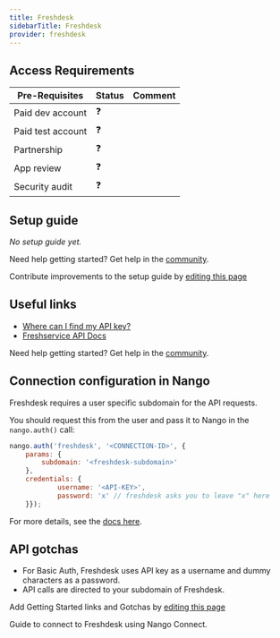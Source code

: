 ```yaml
---
title: Freshdesk
sidebarTitle: Freshdesk
provider: freshdesk
---
```



<Overview />
<PreBuiltTooling provider={providers[pageMetadata.provider]} />
<PreBuiltUseCases />

## Access Requirements
| Pre-Requisites | Status | Comment|
| - | - | - |
| Paid dev account | ❓ |  |
| Paid test account | ❓ |  |
| Partnership | ❓ | |
| App review | ❓ |  |
| Security audit | ❓ | |


## Setup guide

_No setup guide yet._

<Tip>Need help getting started? Get help in the [community](https://nango.dev/slack).</Tip>

<Note>Contribute improvements to the setup guide by [editing this page](https://github.com/nangohq/nango/tree/master/docs-v2/integrations/all/insightly.mdx)</Note>


## Useful links

-   [Where can I find my API key?](https://support.freshdesk.com/en/support/solutions/articles/215517-how-to-find-your-api-key)
-   [Freshservice API Docs](https://developers.freshdesk.com/api/#introduction)

<Tip>Need help getting started? Get help in the [community](https://nango.dev/slack).</Tip>

## Connection configuration in Nango

Freshdesk requires a user specific subdomain for the API requests.

You should request this from the user and pass it to Nango in the `nango.auth()` call:

```js
nango.auth('freshdesk', '<CONNECTION-ID>', {
    params: {
        subdomain: '<freshdesk-subdomain>'
    },
    credentials: {
            username: '<API-KEY>',
            password: 'x' // freshdesk asks you to leave "x" here
    }});
```

For more details, see the [docs here](/guides/getting-started/authorize-an-api-from-your-app#apis-requiring-connection-specific-configuration-for-authorization).

## API gotchas

- For Basic Auth, Freshdesk uses API key as a username and dummy characters as a password.
- API calls are directed to your subdomain of Freshdesk.

<Note>Add Getting Started links and Gotchas by [editing this page](https://github.com/nangohq/nango/tree/master/docs-v2/integrations/all/freshdesk.mdx)</Note>

<Card title="Connect to freshdesk" icon="link" href="/integrations/all/freshdesk/connect" horizontal>
  Guide to connect to Freshdesk using Nango Connect.
</Card>
